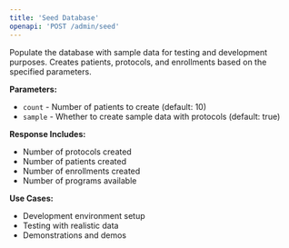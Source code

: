 ```yaml
---
title: 'Seed Database'
openapi: 'POST /admin/seed'
---
```


Populate the database with sample data for testing and development purposes. Creates patients, protocols, and enrollments based on the specified parameters.

**Parameters:**
- `count` - Number of patients to create (default: 10)
- `sample` - Whether to create sample data with protocols (default: true)

**Response Includes:**
- Number of protocols created
- Number of patients created
- Number of enrollments created
- Number of programs available

**Use Cases:**
- Development environment setup
- Testing with realistic data
- Demonstrations and demos
